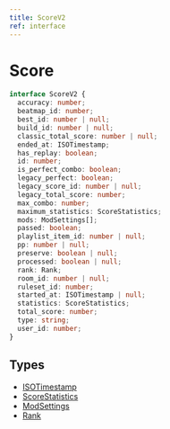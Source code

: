 ```yaml
---
title: ScoreV2
ref: interface
---
```


# Score

```ts
interface ScoreV2 {
  accuracy: number;
  beatmap_id: number;
  best_id: number | null;
  build_id: number | null;
  classic_total_score: number | null;
  ended_at: ISOTimestamp;
  has_replay: boolean;
  id: number;
  is_perfect_combo: boolean;
  legacy_perfect: boolean;
  legacy_score_id: number | null;
  legacy_total_score: number;
  max_combo: number;
  maximum_statistics: ScoreStatistics;
  mods: ModSettings[];
  passed: boolean;
  playlist_item_id: number | null;
  pp: number | null;
  preserve: boolean | null;
  processed: boolean | null;
  rank: Rank;
  room_id: number | null;
  ruleset_id: number;
  started_at: ISOTimestamp | null;
  statistics: ScoreStatistics;
  total_score: number;
  type: string;
  user_id: number;
}
```

## Types

- [ISOTimestamp](/references/iso-timestamp)
- [ScoreStatistics](/references/score-statistics)
- [ModSettings](/references/mod-settings)
- [Rank](/references/rank)
